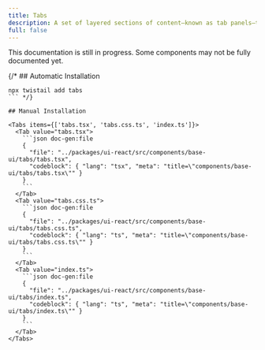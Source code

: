 ```yaml
---
title: Tabs
description: A set of layered sections of content—known as tab panels—that are displayed one at a time.
full: false
---
```


<Callout type='warn'>
  This documentation is still in progress. Some components may not be fully documented yet.
</Callout>

{/* ## Automatic Installation

```package-install
npx twistail add tabs
``` */}

## Manual Installation

<Tabs items={['tabs.tsx', 'tabs.css.ts', 'index.ts']}>
  <Tab value="tabs.tsx">
    ```json doc-gen:file
    {
      "file": "../packages/ui-react/src/components/base-ui/tabs/tabs.tsx",
      "codeblock": { "lang": "tsx", "meta": "title=\"components/base-ui/tabs/tabs.tsx\"" }
    }
    ```
  </Tab>
  <Tab value="tabs.css.ts">
    ```json doc-gen:file
    {
      "file": "../packages/ui-react/src/components/base-ui/tabs/tabs.css.ts",
      "codeblock": { "lang": "ts", "meta": "title=\"components/base-ui/tabs/tabs.css.ts\"" }
    }
    ```
  </Tab>
  <Tab value="index.ts">
    ```json doc-gen:file
    {
      "file": "../packages/ui-react/src/components/base-ui/tabs/index.ts",
      "codeblock": { "lang": "ts", "meta": "title=\"components/base-ui/tabs/index.ts\"" }
    }
    ```
  </Tab>
</Tabs>
